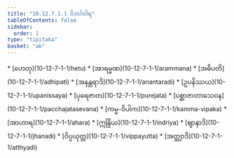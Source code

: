 ```yaml
---
title: "10.12.7.1.1 ဝိဘင်္ဂဝါရ"
tableOfContents: false
sidebar:
  order: 1
type: "tipitaka"
basket: "ab"
---
```



<DynamicBreadcrumb />



<TableOfContents>
* [ဟေတု](10-12-7-1-1/hetu)
* [အာရမ္မဏ](10-12-7-1-1/arammana)
* [အဓိပတိ](10-12-7-1-1/adhipati)
* [အနန္တရာဒိ](10-12-7-1-1/anantaradi)
* [ဥပနိဿယ](10-12-7-1-1/upanissaya)
* [ပုရေဇာတ](10-12-7-1-1/purejata)
* [ပစ္ဆာဇာတာသေဝန](10-12-7-1-1/pacchajatasevana)
* [ကမ္မ-ဝိပါက](10-12-7-1-1/kamma-vipaka)
* [အာဟာရ](10-12-7-1-1/ahara)
* [ဣန္ဒြိယ](10-12-7-1-1/indriya)
* [ဈာနာဒိ](10-12-7-1-1/jhanadi)
* [ဝိပ္ပယုတ္တ](10-12-7-1-1/vippayutta)
* [အတ္ထျာဒိ](10-12-7-1-1/atthyadi)
</TableOfContents>